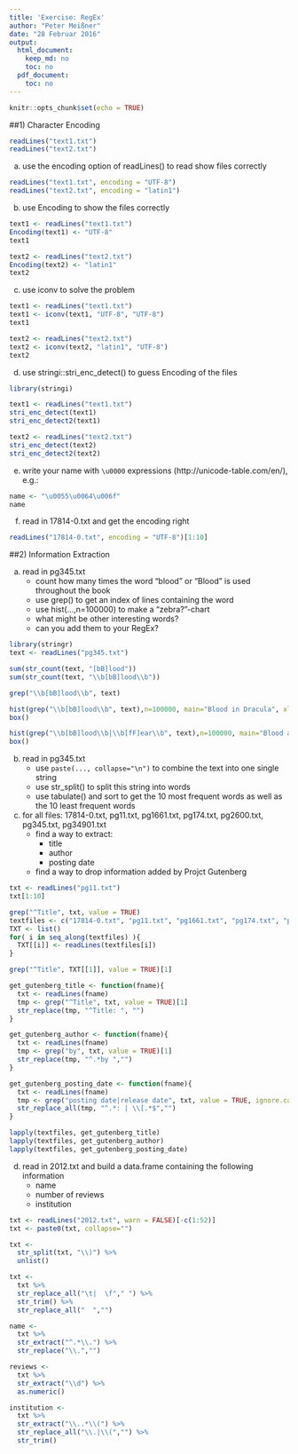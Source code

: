 ```yaml
---
title: 'Exercise: RegEx'
author: "Peter Meißner"
date: "28 Februar 2016"
output:
  html_document:
    keep_md: no
    toc: no
  pdf_document:
    toc: no
---
```


```r
knitr::opts_chunk$set(echo = TRUE)
```


##1) Character Encoding

```r
readLines("text1.txt")
readLines("text2.txt")
```

a) use the encoding option of readLines() to read show files correctly

```r
readLines("text1.txt", encoding = "UTF-8")
readLines("text2.txt", encoding = "latin1")
```


b) use Encoding to show the files correctly

```r
text1 <- readLines("text1.txt")
Encoding(text1) <- "UTF-8"
text1

text2 <- readLines("text2.txt")
Encoding(text2) <- "latin1"
text2
```

c) use iconv to solve the problem 

```r
text1 <- readLines("text1.txt")
text1 <- iconv(text1, "UTF-8", "UTF-8")
text1

text2 <- readLines("text2.txt")
text2 <- iconv(text2, "latin1", "UTF-8")
text2
```

d) use stringi::stri_enc_detect() to guess Encoding of the files
```r
library(stringi)

text1 <- readLines("text1.txt")
stri_enc_detect(text1)
stri_enc_detect2(text1)

text2 <- readLines("text2.txt")
stri_enc_detect(text2)
stri_enc_detect2(text2)
```

e) write your name with `\u0000` expressions (http://unicode-table.com/en/), e.g.:

```r
name <- "\u0055\u0064\u006f"
name
```

f) read in 17814-0.txt and get the encoding right

```r
readLines("17814-0.txt", encoding = "UTF-8")[1:10]
```

##2) Information Extraction

a) read in pg345.txt
    - count how many times the word "blood" or "Blood" is used throughout the book
    - use grep() to get an index of lines containing the word
    - use hist(...,n=100000) to make a "zebra?"-chart
    - what might be other interesting words?
    - can you add them to your RegEx?

```r
library(stringr)
text <- readLines("pg345.txt")

sum(str_count(text, "[bB]lood"))
sum(str_count(text, "\\b[bB]lood\\b"))

grep("\\b[bB]lood\\b", text)

hist(grep("\\b[bB]lood\\b", text),n=100000, main="Blood in Dracula", xlab="line number")
box()

hist(grep("\\b[bB]lood\\b|\\b[fF]ear\\b", text),n=100000, main="Blood and Fear in Dracula", xlab="line number")
box()

```


b) read in pg345.txt
    - use `paste(..., collapse="\n")` to combine the text into one single string
    - use str_split() to split this string into words
    - use tabulate() and sort to get the 10 most frequent words as well as the 10 least frequent words
    
c) for all files: 17814-0.txt, pg11.txt, pg1661.txt, pg174.txt, pg2600.txt, pg345.txt, pg34901.txt    
    - find a way to extract:
        - title
        - author
        - posting date
    - find a way to drop information added by Projct Gutenberg

```r
txt <- readLines("pg11.txt")
txt[1:10]

grep("^Title", txt, value = TRUE)
textfiles <- c("17814-0.txt", "pg11.txt", "pg1661.txt", "pg174.txt", "pg2600.txt", "pg345.txt")
TXT <- list()
for( i in seq_along(textfiles) ){
  TXT[[i]] <- readLines(textfiles[i])
}

grep("^Title", TXT[[1]], value = TRUE)[1]

get_gutenberg_title <- function(fname){
  txt <- readLines(fname)
  tmp <- grep("^Title", txt, value = TRUE)[1]  
  str_replace(tmp, "^Title: ", "")
}

get_gutenberg_author <- function(fname){
  txt <- readLines(fname)
  tmp <- grep("by", txt, value = TRUE)[1]
  str_replace(tmp, "^.*by ","")
}

get_gutenberg_posting_date <- function(fname){
  txt <- readLines(fname)
  tmp <- grep("posting date|release date", txt, value = TRUE, ignore.case = TRUE)[1]
  str_replace_all(tmp, "^.*: | \\[.*$","")
}

lapply(textfiles, get_gutenberg_title)
lapply(textfiles, get_gutenberg_author)
lapply(textfiles, get_gutenberg_posting_date)
```



d) read in 2012.txt and build a data.frame containing the following information
    - name
    - number of reviews
    - institution

```r
txt <- readLines("2012.txt", warn = FALSE)[-c(1:52)]
txt <- paste0(txt, collapse="") 

txt <-
  str_split(txt, "\\)") %>% 
  unlist()

txt <- 
  txt %>% 
  str_replace_all("\t|  \f"," ") %>% 
  str_trim() %>% 
  str_replace_all("  ","") 

name <- 
  txt %>% 
  str_extract("^.*\\.") %>% 
  str_replace("\\.","")

reviews <- 
  txt %>% 
  str_extract("\\d") %>% 
  as.numeric()

institution <- 
  txt %>% 
  str_extract("\\..*\\(") %>% 
  str_replace_all("\\.|\\(","") %>% 
  str_trim()
```















